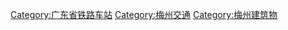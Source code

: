 [[Category:广东省铁路车站|Category:广东省铁路车站]]
[[Category:梅州交通|Category:梅州交通]]
[[Category:梅州建筑物|Category:梅州建筑物]]